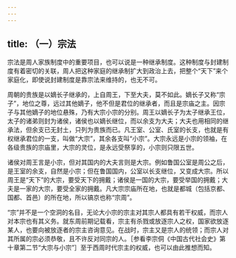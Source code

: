 ```yaml
---
---
---
```

title: （一）宗法
---



宗法是周人家族制度中的重要项目，也可以说是一种继承制度。这种制度与封建制度有着密切的关联，周人把这种家庭的继承制扩大到政治上去，把整个“天下”来个家庭化，即使说封建制度是靠宗法来维持的，也无不可。

周朝的贵族是以嫡长子继承的，上自周王，下至大夫，莫不如此。嫡长子又称“宗子”，地位之尊，远过其他嫡子，他不但是君位的继承者，而且是宗庙之主。因宗子与其他嫡子的地位悬殊，乃有大宗小宗的分别。周王以嫡长子为太子继承王位，太子的诸弟则封为诸侯，诸侯也以嫡长继位，而以余支为大夫；大夫也用相同的继承法，但余支已无封土，只列为贵族而已。凡王室、公室、氏室的长支，也就是有权继承君位的一支，叫做“大宗”，其余各支叫“小宗”。大宗永远是小宗的领袖，在各级贵族的宗庙里，大宗的灵位，是永远受祭享的，小宗则只限五世。

诸侯对周王言是小宗，但对其国内的大夫言则是大宗。例如鲁国公室是周公之后，是王室的余支，自然是小宗；但在鲁国国内，公室以长支继位，又变成大宗。所以周王是“天下”的大宗，要受天下的拥戴；诸侯是一国的大宗，要受举国的拥戴；大夫是一家的大宗，要受全家的拥戴。凡大宗宗庙所在地，也就是都城（包括京都、国都、首邑）的所在地，所以镐京也称“宗周”。

“宗”并不是一个空洞的名目，无论大小宗的宗主对其宗人都具有若干权威，而宗人对本宗也有其义务。就东周前期记载看，宗主有杀戮或放逐宗人之权，国家欲放逐某人，也要向被放逐者的宗主咨询意见。在战时，宗主又是宗人的统领；而宗人对其所属的宗必须恭敬，且不许反对同宗的人。［参看李宗侗《中国古代社会史》第十章第二节“大宗与小宗”］至于西周时代宗主的权威，也可以由此推想而知。